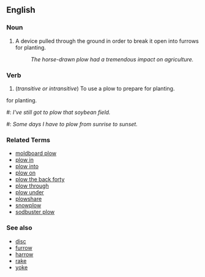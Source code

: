 ==English==

===Noun===
# A device pulled through the ground in order to break it open into furrows for planting.
#: ''The horse-drawn plow had a tremendous impact on agriculture.''


===Verb===
# (''transitive or intransitive'') To use a plow to prepare for planting.
for planting.
#: ''I've still got to plow that soybean field.''
#: ''Some days I have to plow from sunrise to sunset.''


===Related Terms===
*[[moldboard plow]]
*[[plow in]]
*[[plow into]]
*[[plow on]]
*[[plow the back forty]]
*[[plow through]]
*[[plow under]]
*[[plowshare]]
*[[snowplow]]
*[[sodbuster plow]]

===See also===
*[[disc]]
*[[furrow]]
*[[harrow]]
*[[rake]]
*[[yoke]]